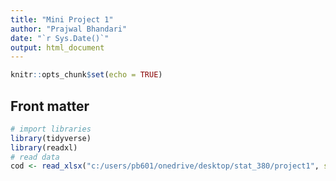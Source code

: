 ```yaml
---
title: "Mini Project 1"
author: "Prajwal Bhandari"
date: "`r Sys.Date()`"
output: html_document
---
```


```r
knitr::opts_chunk$set(echo = TRUE)
```


## Front matter
```r
# import libraries
library(tidyverse)
library(readxl)
# read data
cod <- read_xlsx("c:/users/pb601/onedrive/desktop/stat_380/project1", sheet = 1)
```

